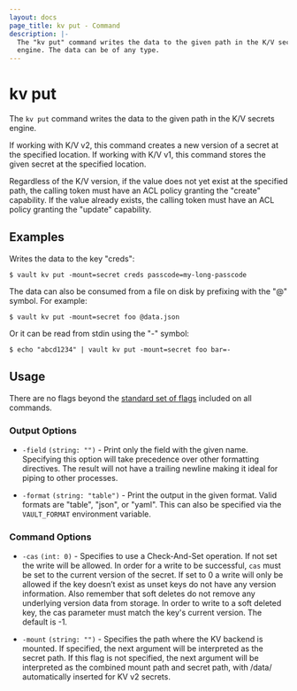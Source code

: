 ```yaml
---
layout: docs
page_title: kv put - Command
description: |-
  The "kv put" command writes the data to the given path in the K/V secrets
  engine. The data can be of any type.
---
```


# kv put

The `kv put` command writes the data to the given path in the K/V secrets
engine.

If working with K/V v2, this command creates a new version of a secret at the
specified location. If working with K/V v1, this command stores the given secret
at the specified location.

Regardless of the K/V version, if the value does not yet exist at the specified
path, the calling token must have an ACL policy granting the "create"
capability. If the value already exists, the calling token must have an ACL
policy granting the "update" capability.

## Examples

Writes the data to the key "creds":

```shell-session
$ vault kv put -mount=secret creds passcode=my-long-passcode
```

The data can also be consumed from a file on disk by prefixing with the "@"
symbol. For example:

```shell-session
$ vault kv put -mount=secret foo @data.json
```

Or it can be read from stdin using the "-" symbol:

```shell-session
$ echo "abcd1234" | vault kv put -mount=secret foo bar=-
```

## Usage

There are no flags beyond the [standard set of flags](/vault/docs/commands)
included on all commands.

### Output Options

- `-field` `(string: "")` - Print only the field with the given name. Specifying
  this option will take precedence over other formatting directives. The result
  will not have a trailing newline making it ideal for piping to other
  processes.

- `-format` `(string: "table")` - Print the output in the given format. Valid
  formats are "table", "json", or "yaml". This can also be specified via the
  `VAULT_FORMAT` environment variable.

### Command Options

- `-cas` `(int: 0)` - Specifies to use a Check-And-Set operation. If not set the
  write will be allowed. In order for a write to be successful, `cas` must be set to 
  the current version of the secret. If set to 0 a write will only be allowed if 
  the key doesn’t exist as unset keys do not have any version information. Also 
  remember that soft deletes do not remove any underlying version data from storage.
  In order to write to a soft deleted key, the cas parameter must match the key's 
  current version. The default is -1.

- `-mount` `(string: "")` - Specifies the path where the KV backend is mounted. 
  If specified, the next argument will be interpreted as the secret path. If 
  this flag is not specified, the next argument will be interpreted as the 
  combined mount path and secret path, with /data/ automatically inserted for 
  KV v2 secrets.
